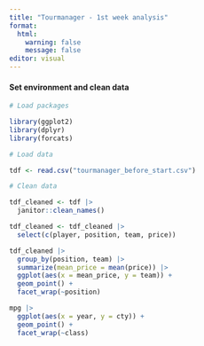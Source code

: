 ```yaml
---
title: "Tourmanager - 1st week analysis"
format: 
  html:
    warning: false
    message: false
editor: visual
---
```


#### Set environment and clean data

```r

# Load packages

library(ggplot2)
library(dplyr)
library(forcats)

# Load data

tdf <- read.csv("tourmanager_before_start.csv")

# Clean data

tdf_cleaned <- tdf |> 
  janitor::clean_names()

tdf_cleaned <- tdf_cleaned |> 
  select(c(player, position, team, price))

tdf_cleaned |> 
  group_by(position, team) |> 
  summarize(mean_price = mean(price)) |> 
  ggplot(aes(x = mean_price, y = team)) +
  geom_point() +
  facet_wrap(~position)

mpg |> 
  ggplot(aes(x = year, y = cty)) +
  geom_point() +
  facet_wrap(~class)
```

